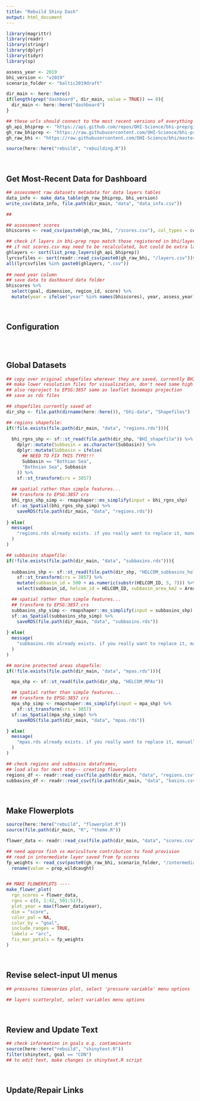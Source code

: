 ```yaml
---
title: "Rebuild Shiny Dash"
output: html_document
---
```


```r
library(magrittr)
library(readr)
library(stringr)
library(dplyr)
library(tidyr)
library(sp)

assess_year <- 2019
bhi_version <- "v2019"
scenario_folder <- "baltic2019draft"

dir_main <- here::here()
if(length(grep("dashboard", dir_main, value = TRUE)) == 0){
  dir_main <- here::here("dashboard")
}

## these urls should connect to the most recent versions of everything
gh_api_bhiprep <- "https://api.github.com/repos/OHI-Science/bhi-prep/git/trees/master?recursive=1"
gh_raw_bhiprep <- "https://raw.githubusercontent.com/OHI-Science/bhi-prep/master/"
gh_raw_bhi <- "https://raw.githubusercontent.com/OHI-Science/bhi/master/"

source(here::here("rebuild", "rebuilding.R"))
```

<br>

## Get Most-Recent Data for Dashboard

```r
## assessment raw datasets metadata for data layers tables
data_info <- make_data_table(gh_raw_bhiprep, bhi_version)
write_csv(data_info, file.path(dir_main, "data", "data_info.csv"))

## 
```


```r
## assessment scores
bhiscores <- read_csv(paste0(gh_raw_bhi, "/scores.csv"), col_types = cols())

## check if layers in bhi-prep repo match those registered in bhi/layers.csv
## if not scores.csv may need to be recalculated, but could be extra layers were calculated but not used
ghlayers <- sort(list_prep_layers(gh_api_bhiprep))
lyrcsvfiles <- sort(readr::read_csv(paste0(gh_raw_bhi, "/layers.csv"))$filename)
all(lyrcsvfiles %in% paste0(ghlayers, ".csv"))
 
## need year column
## save data to dashboard data folder
bhiscores %>% 
  select(goal, dimension, region_id, score) %>% 
  mutate(year = ifelse("year" %in% names(bhiscores), year, assess_year))
```

<br>

## Configuration

```r
```

<br>

## Global Datasets

```r
## copy over original shapefiles wherever they are saved, currently BHI_share...
## make lower resolution files for visualization, don't need same high resolution as for analysis
## also reproject to EPSG:3857 same as leaflet basemaps projection
## save as rds files

## shapefiles currently saved at
dir_shp <- file.path(dirname(here::here()), "bhi-data", "Shapefiles")

## regions shapefile:
if(!file.exists(file.path(dir_main, "data", "regions.rds"))){
  
  bhi_rgns_shp <- sf::st_read(file.path(dir_shp, "BHI_shapefile")) %>%
    dplyr::mutate(Subbasin = as.character(Subbasin)) %>%
    dplyr::mutate(Subbasin = ifelse(
      ## NEED TO FIX THIS TYPO!!!
      Subbasin == "Bothian Sea", 
      "Bothnian Sea", Subbasin
    )) %>% 
    sf::st_transform(crs = 3857)
  
  ## spatial rather than simple features...
  ## transform to EPSG:3857 crs
  bhi_rgns_shp_simp <- rmapshaper::ms_simplify(input = bhi_rgns_shp)
  sf::as_Spatial(bhi_rgns_shp_simp) %>% 
    saveRDS(file.path(dir_main, "data", "regions.rds"))
  
} else(
  message(
    "regions.rds already exists. if you really want to replace it, manually select/run relevant lines above"
  )
)

## subbasins shapefile:
if(!file.exists(file.path(dir_main, "data", "subbasins.rds"))){
  
  subbasins_shp <- sf::st_read(file.path(dir_shp, "HELCOM_subbasins_holasbasins")) %>% 
    sf::st_transform(crs = 3857) %>% 
    mutate(subbasin_id = 500 + as.numeric(substr(HELCOM_ID, 5, 7))) %>% 
    select(subbasin_id, helcom_id = HELCOM_ID, subbasin_area_km2 = AreaKM2, Name)

  ## spatial rather than simple features...
  ## transform to EPSG:3857 crs
  subbasins_shp_simp <- rmapshaper::ms_simplify(input = subbasins_shp) 
  sf::as_Spatial(subbasins_shp_simp) %>% 
    saveRDS(file.path(dir_main, "data", "subbasins.rds"))
  
} else(
  message(
    "subbasins.rds already exists. if you really want to replace it, manually select/run relevant lines above"
  )
)

## marine protected areas shapefile:
if(!file.exists(file.path(dir_main, "data", "mpas.rds"))){

  mpa_shp <- sf::st_read(file.path(dir_shp, "HELCOM_MPAs"))

  ## spatial rather than simple features...
  ## transform to EPSG:3857 crs
  mpa_shp_simp <- rmapshaper::ms_simplify(input = mpa_shp) %>%
    sf::st_transform(crs = 3857)
  sf::as_Spatial(mpa_shp_simp) %>%
    saveRDS(file.path(dir_main, "data", "mpas.rds"))

} else(
  message(
    "mpas.rds already exists. if you really want to replace it, manually select/run relevant lines above"
  )
)

## check regions and subbasins dataframes,
## load also for next step-- creating flowerplots
regions_df <- readr::read_csv(file.path(dir_main, "data", "regions.csv"))
subbasins_df <- readr::read_csv(file.path(dir_main, "data", "basins.csv"))
```

<br>

## Make Flowerplots

```r
source(here::here("rebuild", "flowerplot.R"))
source(file.path(dir_main, "R", "theme.R"))

flower_data <- readr::read_csv(file.path(dir_main, "data", "scores.csv"))

## need approx fish vs mariculture contribution to food provision
## read in intermediate layer saved from fp scores
fp_weights <- read_csv(paste0(gh_raw_bhi, scenario_folder, "/intermediate", "/wildcaught_weight.csv")) %>% 
  rename(value = prop_wildcaught)


## MAKE FLOWERPLOTS ----
make_flower_plot(
  rgn_scores = flower_data,
  rgns = c(0, 1:42, 501:517),
  plot_year = max(flower_data$year),
  dim = "score",
  color_pal = NA,
  color_by = "goal",
  include_ranges = TRUE, 
  labels = "arc",
  fis_mar_petals = fp_weights
)
```

<br>

## Revise select-input UI menus

```r
## pressures timeseries plot, select 'pressure variable' menu options

## layers scatterplot, select variables menu options

```

<br>

## Review and Update Text

```r
## check information in goals e.g. contaminants
source(here::here("rebuild", "shinytext.R"))
filter(shinytext, goal == "CON")
## to edit text, make changes in shinytext.R script


```

<br>

## Update/Repair Links

```r
```

```r
```

